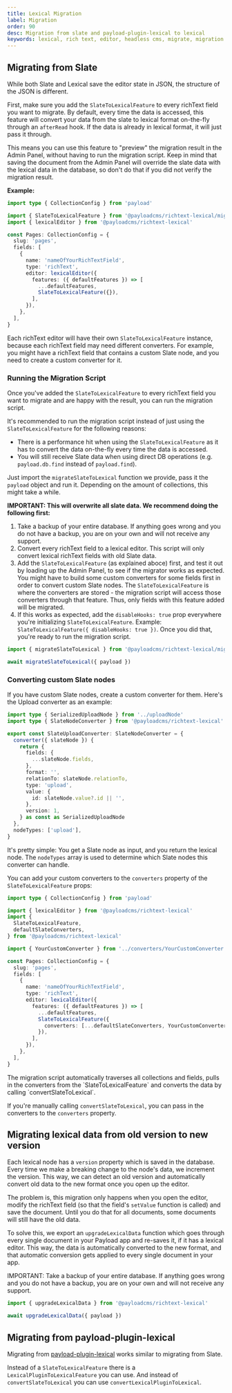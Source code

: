 ```yaml
---
title: Lexical Migration
label: Migration
order: 90
desc: Migration from slate and payload-plugin-lexical to lexical
keywords: lexical, rich text, editor, headless cms, migrate, migration
---
```


## Migrating from Slate

While both Slate and Lexical save the editor state in JSON, the structure of the JSON is different.

First, make sure you add the `SlateToLexicalFeature` to every richText field you want to migrate. By default, every time the data is accessed, this feature will convert your data from the slate to lexical format on-the-fly through an `afterRead` hook. If the data is already in lexical format, it will just pass it through.

This means you can use this feature to "preview" the migration result in the Admin Panel, without having to run the migration script. Keep in mind that saving the document from the Admin Panel will override the slate data with the lexical data in the database, so don't do that if you did not verify the migration result.

**Example:**

```ts
import type { CollectionConfig } from 'payload'

import { SlateToLexicalFeature } from '@payloadcms/richtext-lexical/migrate'
import { lexicalEditor } from '@payloadcms/richtext-lexical'

const Pages: CollectionConfig = {
  slug: 'pages',
  fields: [
    {
      name: 'nameOfYourRichTextField',
      type: 'richText',
      editor: lexicalEditor({
        features: ({ defaultFeatures }) => [
          ...defaultFeatures,
          SlateToLexicalFeature({}),
        ],
      }),
    },
  ],
}
```

Each richText editor will have their own `SlateToLexicalFeature` instance, because each richText field may need different converters. For example, you might have a richText field that contains a custom Slate node, and you need to create a custom converter for it.

### Running the Migration Script

Once you've added the `SlateToLexicalFeature` to every richText field you want to migrate and are happy with the result, you can run the migration script.

It's recommended to run the migration script instead of just using the `SlateToLexicalFeature` for the following reasons:

- There is a performance hit when using the `SlateToLexicalFeature` as it has to convert the data on-the-fly every time the data is accessed.
- You will still receive Slate data when using direct DB operations (e.g. `payload.db.find` instead of `payload.find`).

Just import the `migrateSlateToLexical` function we provide, pass it the `payload` object and run it. Depending on the amount of collections, this might take a while.

**IMPORTANT: This will overwrite all slate data. We recommend doing the following first:**

1. Take a backup of your entire database. If anything goes wrong and you do not have a backup, you are on your own and will not receive any support.
2. Convert every richText field to a lexical editor. This script will only convert lexical richText fields with old Slate data.
3. Add the `SlateToLexicalFeature` (as explained aboce) first, and test it out by loading up the Admin Panel, to see if the migrator works as expected. You might have to build some custom converters for some fields first in order to convert custom Slate nodes. The `SlateToLexicalFeature` is where the converters are stored - the migration script will access those converters through that feature. Thus, only fields with this feature added will be migrated.
4. If this works as expected, add the `disableHooks: true` prop everywhere you're initializing `SlateToLexicalFeature`. Example: `SlateToLexicalFeature({ disableHooks: true })`. Once you did that, you're ready to run the migration script.

```ts
import { migrateSlateToLexical } from '@payloadcms/richtext-lexical/migrate'

await migrateSlateToLexical({ payload })
```

### Converting custom Slate nodes

If you have custom Slate nodes, create a custom converter for them. Here's the Upload converter as an example:

```ts
import type { SerializedUploadNode } from '../uploadNode'
import type { SlateNodeConverter } from '@payloadcms/richtext-lexical'

export const SlateUploadConverter: SlateNodeConverter = {
  converter({ slateNode }) {
    return {
      fields: {
        ...slateNode.fields,
      },
      format: '',
      relationTo: slateNode.relationTo,
      type: 'upload',
      value: {
        id: slateNode.value?.id || '',
      },
      version: 1,
    } as const as SerializedUploadNode
  },
  nodeTypes: ['upload'],
}
```

It's pretty simple: You get a Slate node as input, and you return the lexical node. The `nodeTypes` array is used to determine which Slate nodes this converter can handle.

You can add your custom converters to the `converters` property of the `SlateToLexicalFeature` props:

```ts
import type { CollectionConfig } from 'payload'

import { lexicalEditor } from '@payloadcms/richtext-lexical'
import {
  SlateToLexicalFeature,
  defaultSlateConverters,
} from '@payloadcms/richtext-lexical'

import { YourCustomConverter } from '../converters/YourCustomConverter'

const Pages: CollectionConfig = {
  slug: 'pages',
  fields: [
    {
      name: 'nameOfYourRichTextField',
      type: 'richText',
      editor: lexicalEditor({
        features: ({ defaultFeatures }) => [
          ...defaultFeatures,
          SlateToLexicalFeature({
            converters: [...defaultSlateConverters, YourCustomConverter],
          }),
        ],
      }),
    },
  ],
}
```

<Bannner type="info">
  The migration script automatically traverses all collections and fields, pulls in the converters from the `SlateToLexicalFeature` and converts the data by calling `convertSlateToLexical`.

If you're manually calling `convertSlateToLexical`, you can pass in the converters to the `converters` property.

</Banner>

## Migrating lexical data from old version to new version

Each lexical node has a `version` property which is saved in the database. Every time we make a breaking change to the node's data, we increment the version. This way, we can detect an old version and automatically convert old data to the new format once you open up the editor.

The problem is, this migration only happens when you open the editor, modify the richText field (so that the field's `setValue` function is called) and save the document. Until you do that for all documents, some documents will still have the old data.

To solve this, we export an `upgradeLexicalData` function which goes through every single document in your Payload app and re-saves it, if it has a lexical editor. This way, the data is automatically converted to the new format, and that automatic conversion gets applied to every single document in your app.

IMPORTANT: Take a backup of your entire database. If anything goes wrong and you do not have a backup, you are on your own and will not receive any support.

```ts
import { upgradeLexicalData } from '@payloadcms/richtext-lexical'

await upgradeLexicalData({ payload })
```

## Migrating from payload-plugin-lexical

Migrating from [payload-plugin-lexical](https://github.com/AlessioGr/payload-plugin-lexical) works similar to migrating from Slate.

Instead of a `SlateToLexicalFeature` there is a `LexicalPluginToLexicalFeature` you can use. And instead of `convertSlateToLexical` you can use `convertLexicalPluginToLexical`.

